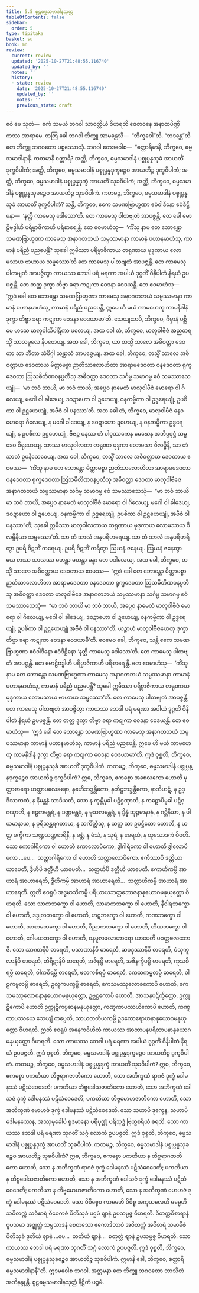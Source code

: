 ```yaml
---
title: 5.5 စူဠဓမ္မသမာဒါနသုတ္တ
tableOfContents: false
sidebar:
  order: 5
type: tipitaka
basket: su
book: mn
review:
  current: review
  updated: '2025-10-27T21:48:55.116740'
  updated_by: ''
  notes: ''
  history:
  - state: review
    date: '2025-10-27T21:48:55.116740'
    updated_by: ''
    notes: ''
    previous_state: draft
---
```



<ReviewStatus review={frontmatter.review} showDetails={true} />

<HypothesisAnnotation frontmatter={frontmatter} />

<DynamicBreadcrumb />

<Division number="468" book="mn" e="ch" v="24">

<Paragraph number="1643" book="mn">
ဧဝံ မေ သုတံ—  ဧကံ သမယံ ဘဂဝါ သာဝတ္ထိယံ ဝိဟရတိ ဇေတဝနေ အနာထပိဏ္ဍိကဿ အာရာမေ. တတြ ခေါ ဘဂဝါ ဘိက္ခူ အာမန္တေသိ—  “ဘိက္ခဝေါ”တိ. “ဘဒန္တေ”တိ တေ ဘိက္ခူ ဘဂဝတော ပစ္စဿောသုံ. ဘဂဝါ ဧတဒဝေါစ—  “စတ္တာရိမာနိ, ဘိက္ခဝေ, ဓမ္မသမာဒါနာနိ. ကတမာနိ စတ္တာရိ? အတ္ထိ, ဘိက္ခဝေ, ဓမ္မသမာဒါနံ ပစ္စုပ္ပန္နသုခံ အာယတိံ ဒုက္ခဝိပါကံ; အတ္ထိ, ဘိက္ခဝေ, ဓမ္မသမာဒါနံ ပစ္စုပ္ပန္နဒုက္ခဉ္စေဝ အာယတိဉ္စ ဒုက္ခဝိပါကံ; အတ္ထိ, ဘိက္ခဝေ, ဓမ္မသမာဒါနံ ပစ္စုပ္ပန္နဒုက္ခံ အာယတိံ သုခဝိပါကံ; အတ္ထိ, ဘိက္ခဝေ, ဓမ္မသမာဒါနံ ပစ္စုပ္ပန္နသုခဉ္စေဝ အာယတိဉ္စ သုခဝိပါကံ.
</Paragraph>

</Division>
<Division number="469" book="mn" e="ch" v="24">

<Paragraph number="1644" book="mn">
ကတမဉ္စ, ဘိက္ခဝေ, ဓမ္မသမာဒါနံ ပစ္စုပ္ပန္နသုခံ အာယတိံ ဒုက္ခဝိပါကံ? သန္တိ, ဘိက္ခဝေ, ဧကေ သမဏဗြာဟ္မဏာ ဧဝံဝါဒိနော ဧဝံဒိဋ္ဌိနော—  ‘နတ္ထိ ကာမေသု ဒေါသော’တိ. တေ ကာမေသု ပါတဗျတံ အာပဇ္ဇန္တိ. တေ ခေါ မောဠိဗဒ္ဓါဟိ ပရိဗ္ဗာဇိကာဟိ ပရိစာရေန္တိ. တေ ဧဝမာဟံသု—  ‘ကိံသု နာမ တေ ဘောန္တော သမဏဗြာဟ္မဏာ ကာမေသု အနာဂတဘယံ သမ္ပဿမာနာ ကာမာနံ ပဟာနမာဟံသု, ကာမာနံ ပရိညံ ပညပေန္တိ? သုခေါ ဣမိဿာ ပရိဗ္ဗာဇိကာယ တရုဏာယ မုဒုကာယ လောမသာယ ဗာဟာယ သမ္ဖဿော’တိ တေ ကာမေသု ပါတဗျတံ အာပဇ္ဇန္တိ. တေ ကာမေသု ပါတဗျတံ အာပဇ္ဇိတွာ ကာယဿ ဘေဒါ ပရံ မရဏာ အပါယံ ဒုဂ္ဂတိံ ဝိနိပါတံ နိရယံ ဥပပဇ္ဇန္တိ. တေ တတ္ထ ဒုက္ခာ တိဗ္ဗာ ခရာ ကဋုကာ ဝေဒနာ ဝေဒယန္တိ. တေ ဧဝမာဟံသု—  ‘ဣဒံ ခေါ တေ ဘောန္တော သမဏဗြာဟ္မဏာ ကာမေသု အနာဂတဘယံ သမ္ပဿမာနာ ကာမာနံ ပဟာနမာဟံသု, ကာမာနံ ပရိညံ ပညပေန္တိ, ဣမေ ဟိ မယံ ကာမဟေတု ကာမနိဒါနံ ဒုက္ခာ တိဗ္ဗာ ခရာ ကဋုကာ ဝေဒနာ ဝေဒယာမာ’တိ.
</Paragraph>

<Paragraph number="1645" book="mn">
သေယျထာပိ, ဘိက္ခဝေ, ဂိမှာနံ ပစ္ဆိမေ မာသေ မာလုဝါသိပါဋိကာ ဖလေယျ. အထ ခေါ တံ, ဘိက္ခဝေ, မာလုဝါဗီဇံ အညတရသ္မိံ သာလမူလေ နိပတေယျ. အထ ခေါ, ဘိက္ခဝေ, ယာ တသ္မိံ သာလေ အဓိဝတ္ထာ ဒေဝတာ သာ ဘီတာ သံဝိဂ္ဂါ သန္တာသံ အာပဇ္ဇေယျ. အထ ခေါ, ဘိက္ခဝေ, တသ္မိံ သာလေ အဓိဝတ္ထာယ ဒေဝတာယ မိတ္တာမစ္စာ ဉာတိသာလောဟိတာ အာရာမဒေဝတာ ဝနဒေဝတာ ရုက္ခဒေဝတာ ဩသဓိတိဏဝနပ္ပတီသု အဓိဝတ္ထာ ဒေဝတာ သင်္ဂမ္မ သမာဂမ္မ ဧဝံ သမဿာသေယျုံ—  ‘မာ ဘဝံ ဘာယိ, မာ ဘဝံ ဘာယိ; အပ္ပေဝ နာမေတံ မာလုဝါဗီဇံ မောရော ဝါ ဂိလေယျ, မဂေါ ဝါ ခါဒေယျ, ဒဝဍာဟော ဝါ ဍဟေယျ, ဝနကမ္မိကာ ဝါ ဥဒ္ဓရေယျုံ, ဥပစိကာ ဝါ ဥဋ္ဌဟေယျုံ, အဗီဇံ ဝါ ပနဿာ’တိ. အထ ခေါ တံ, ဘိက္ခဝေ, မာလုဝါဗီဇံ နေဝ မောရော ဂိလေယျ, န မဂေါ ခါဒေယျ, န ဒဝဍာဟော ဍဟေယျ, န ဝနကမ္မိကာ ဥဒ္ဓရေယျုံ, န ဥပစိကာ ဥဋ္ဌဟေယျုံ, ဗီဇဉ္စ ပနဿ တံ ပါဝုဿကေန မေဃေန အဘိပ္ပဝုဋ္ဌံ သမ္မဒေဝ ဝိရုဟေယျ. သာဿ မာလုဝါလတာ တရုဏာ မုဒုကာ လောမသာ ဝိလမ္ဗိနီ, သာ တံ သာလံ ဥပနိသေဝေယျ. အထ ခေါ, ဘိက္ခဝေ, တသ္မိံ သာလေ အဓိဝတ္ထာယ ဒေဝတာယ ဧဝမဿ—  ‘ကိံသု နာမ တေ ဘောန္တော မိတ္တာမစ္စာ ဉာတိသာလောဟိတာ အာရာမဒေဝတာ ဝနဒေဝတာ ရုက္ခဒေဝတာ ဩသဓိတိဏဝနပ္ပတီသု အဓိဝတ္ထာ ဒေဝတာ မာလုဝါဗီဇေ အနာဂတဘယံ သမ္ပဿမာနာ သင်္ဂမ္မ သမာဂမ္မ ဧဝံ သမဿာသေသုံ—  “မာ ဘဝံ ဘာယိ မာ ဘဝံ ဘာယိ, အပ္ပေဝ နာမေတံ မာလုဝါဗီဇံ မောရော ဝါ ဂိလေယျ, မဂေါ ဝါ ခါဒေယျ, ဒဝဍာဟော ဝါ ဍဟေယျ, ဝနကမ္မိကာ ဝါ ဥဒ္ဓရေယျုံ, ဥပစိကာ ဝါ ဥဋ္ဌဟေယျုံ, အဗီဇံ ဝါ ပနဿာ”တိ; သုခေါ ဣမိဿာ မာလုဝါလတာယ တရုဏာယ မုဒုကာယ လောမသာယ ဝိလမ္ဗိနိယာ သမ္ဖဿော’တိ. သာ တံ သာလံ အနုပရိဟရေယျ. သာ တံ သာလံ အနုပရိဟရိတွာ ဥပရိ ဝိဋဘိံ ကရေယျ. ဥပရိ ဝိဋဘိံ ကရိတွာ ဩဃနံ ဇနေယျ. ဩဃနံ ဇနေတွာ ယေ တဿ သာလဿ မဟန္တာ မဟန္တာ ခန္ဓာ တေ ပဒါလေယျ. အထ ခေါ, ဘိက္ခဝေ, တသ္မိံ သာလေ အဓိဝတ္ထာယ ဒေဝတာယ ဧဝမဿ—  ‘ဣဒံ ခေါ တေ ဘောန္တော မိတ္တာမစ္စာ ဉာတိသာလောဟိတာ အာရာမဒေဝတာ ဝနဒေဝတာ ရုက္ခဒေဝတာ ဩသဓိတိဏဝနပ္ပတီသု အဓိဝတ္ထာ ဒေဝတာ မာလုဝါဗီဇေ အနာဂတဘယံ သမ္ပဿမာနာ သင်္ဂမ္မ သမာဂမ္မ ဧဝံ သမဿာသေသုံ—  “မာ ဘဝံ ဘာယိ မာ ဘဝံ ဘာယိ, အပ္ပေဝ နာမေတံ မာလုဝါဗီဇံ မောရော ဝါ ဂိလေယျ, မဂေါ ဝါ ခါဒေယျ, ဒဝဍာဟော ဝါ ဍဟေယျ, ဝနကမ္မိကာ ဝါ ဥဒ္ဓရေယျုံ, ဥပစိကာ ဝါ ဥဋ္ဌဟေယျုံ အဗီဇံ ဝါ ပနဿာ”တိ. ယဉ္စာဟံ မာလုဝါဗီဇဟေတု ဒုက္ခာ တိဗ္ဗာ ခရာ ကဋုကာ ဝေဒနာ ဝေဒယာမီ’တိ.
</Paragraph>

<Paragraph number="1646" book="mn">
ဧဝမေဝ ခေါ, ဘိက္ခဝေ, သန္တိ ဧကေ သမဏဗြာဟ္မဏာ ဧဝံဝါဒိနော ဧဝံဒိဋ္ဌိနော ‘နတ္ထိ ကာမေသု ဒေါသော’တိ. တေ ကာမေသု ပါတဗျတံ အာပဇ္ဇန္တိ. တေ မောဠိဗဒ္ဓါဟိ ပရိဗ္ဗာဇိကာဟိ ပရိစာရေန္တိ. တေ ဧဝမာဟံသု—  ‘ကိံသု နာမ တေ ဘောန္တော သမဏဗြာဟ္မဏာ ကာမေသု အနာဂတဘယံ သမ္ပဿမာနာ ကာမာနံ ပဟာနမာဟံသု, ကာမာနံ ပရိညံ ပညပေန္တိ? သုခေါ ဣမိဿာ ပရိဗ္ဗာဇိကာယ တရုဏာယ မုဒုကာယ လောမသာယ ဗာဟာယ သမ္ဖဿော’တိ. တေ ကာမေသု ပါတဗျတံ အာပဇ္ဇန္တိ. တေ ကာမေသု ပါတဗျတံ အာပဇ္ဇိတွာ ကာယဿ ဘေဒါ ပရံ မရဏာ အပါယံ ဒုဂ္ဂတိံ ဝိနိပါတံ နိရယံ ဥပပဇ္ဇန္တိ. တေ တတ္ထ ဒုက္ခာ တိဗ္ဗာ ခရာ ကဋုကာ ဝေဒနာ ဝေဒယန္တိ. တေ ဧဝမာဟံသု—  ‘ဣဒံ ခေါ တေ ဘောန္တော သမဏဗြာဟ္မဏာ ကာမေသု အနာဂတဘယံ သမ္ပဿမာနာ ကာမာနံ ပဟာနမာဟံသု, ကာမာနံ ပရိညံ ပညပေန္တိ. ဣမေ ဟိ မယံ ကာမဟေတု ကာမနိဒါနံ ဒုက္ခာ တိဗ္ဗာ ခရာ ကဋုကာ ဝေဒနာ ဝေဒယာမာ’တိ. ဣဒံ ဝုစ္စတိ, ဘိက္ခဝေ, ဓမ္မသမာဒါနံ ပစ္စုပ္ပန္နသုခံ အာယတိံ ဒုက္ခဝိပါကံ.
</Paragraph>

</Division>
<Division number="470" book="mn" e="ch" v="24">

<Paragraph number="1647" book="mn">
ကတမဉ္စ, ဘိက္ခဝေ, ဓမ္မသမာဒါနံ ပစ္စုပ္ပန္နဒုက္ခဉ္စေဝ အာယတိဉ္စ ဒုက္ခဝိပါကံ? ဣဓ, ဘိက္ခဝေ, ဧကစ္စော အစေလကော ဟောတိ မုတ္တာစာရော ဟတ္ထာပလေခနော, နဧဟိဘဒ္ဒန္တိကော, နတိဋ္ဌဘဒ္ဒန္တိကော, နာဘိဟဋံ, န ဥဒ္ဒိဿကတံ, န နိမန္တနံ သာဒိယတိ, သော န ကုမ္ဘိမုခါ ပဋိဂ္ဂဏှာတိ, န ကဠောပိမုခါ ပဋိဂ္ဂဏှာတိ, န ဧဠကမန္တရံ, န ဒဏ္ဍမန္တရံ, န မုသလမန္တရံ, န ဒွိန္နံ ဘုဉ္ဇမာနာနံ, န ဂဗ္ဘိနိယာ, န ပါယမာနာယ, န ပုရိသန္တရဂတာယ, န သင်္ကိတ္တီသု, န ယတ္ထ သာ ဥပဋ္ဌိတော ဟောတိ, န ယတ္ထ မက္ခိကာ သဏ္ဍသဏ္ဍစာရိနီ, န မစ္ဆံ, န မံသံ, န သုရံ, န မေရယံ, န ထုသောဒကံ ပိဝတိ. သော ဧကာဂါရိကော ဝါ ဟောတိ ဧကာလောပိကော, ဒွါဂါရိကော ဝါ ဟောတိ ဒွါလောပိကော …ပေ…  သတ္တာဂါရိကော ဝါ ဟောတိ သတ္တာလောပိကော. ဧကိဿာပိ ဒတ္တိယာ ယာပေတိ, ဒွီဟိပိ ဒတ္တီဟိ ယာပေတိ…  သတ္တဟိပိ ဒတ္တီဟိ ယာပေတိ. ဧကာဟိကမ္ပိ အာဟာရံ အာဟာရေတိ, ဒွီဟိကမ္ပိ အာဟာရံ အာဟာရေတိ…  သတ္တာဟိကမ္ပိ အာဟာရံ အာဟာရေတိ. ဣတိ ဧဝရူပံ အဒ္ဓမာသိကမ္ပိ ပရိယာယဘတ္တဘောဇနာနုယောဂမနုယုတ္တော ဝိဟရတိ.
</Paragraph>

<Paragraph number="1648" book="mn">
သော သာကဘက္ခော ဝါ ဟောတိ, သာမာကဘက္ခော ဝါ ဟောတိ, နီဝါရဘက္ခော ဝါ ဟောတိ, ဒဒ္ဒုလဘက္ခော ဝါ ဟောတိ, ဟဋဘက္ခော ဝါ ဟောတိ, ကဏဘက္ခော ဝါ ဟောတိ, အာစာမဘက္ခော ဝါ ဟောတိ, ပိညာကဘက္ခော ဝါ ဟောတိ, တိဏဘက္ခော ဝါ ဟောတိ, ဂေါမယဘက္ခော ဝါ ဟောတိ, ဝနမူလဖလာဟာရော ယာပေတိ ပဝတ္တဖလဘောဇီ.
</Paragraph>

<Paragraph number="1649" book="mn">
သော သာဏာနိပိ ဓာရေတိ, မသာဏာနိပိ ဓာရေတိ, ဆဝဒုဿာနိပိ ဓာရေတိ, ပံသုကူလာနိပိ ဓာရေတိ, တိရီဋာနိပိ ဓာရေတိ, အဇိနမ္ပိ ဓာရေတိ, အဇိနက္ခိပမ္ပိ ဓာရေတိ, ကုသစီရမ္ပိ ဓာရေတိ, ဝါကစီရမ္ပိ ဓာရေတိ, ဖလကစီရမ္ပိ ဓာရေတိ, ကေသကမ္ဗလမ္ပိ ဓာရေတိ, ဝါဠကမ္ဗလမ္ပိ ဓာရေတိ, ဥလူကပက္ခမ္ပိ ဓာရေတိ, ကေသမဿုလောစကောပိ ဟောတိ, ကေသမဿုလောစနာနုယောဂမနုယုတ္တော, ဥဗ္ဘဋ္ဌကောပိ ဟောတိ, အာသနပဋိက္ခိတ္တော, ဥက္ကုဋိကောပိ ဟောတိ ဥက္ကုဋိကပ္ပဓာနမနုယုတ္တော, ကဏ္ဋကာပဿယိကောပိ ဟောတိ, ကဏ္ဋကာပဿယေ သေယျံ ကပ္ပေတိ, သာယတတိယကမ္ပိ ဥဒကောရောဟနာနုယောဂမနုယုတ္တော ဝိဟရတိ. ဣတိ ဧဝရူပံ အနေကဝိဟိတံ ကာယဿ အာတာပနပရိတာပနာနုယောဂမနုယုတ္တော ဝိဟရတိ. သော ကာယဿ ဘေဒါ ပရံ မရဏာ အပါယံ ဒုဂ္ဂတိံ ဝိနိပါတံ နိရယံ ဥပပဇ္ဇတိ. ဣဒံ ဝုစ္စတိ, ဘိက္ခဝေ, ဓမ္မသမာဒါနံ ပစ္စုပ္ပန္နဒုက္ခဉ္စေဝ အာယတိဉ္စ ဒုက္ခဝိပါကံ.
</Paragraph>

</Division>
<Division number="471" book="mn" e="ch" v="24">

<Paragraph number="1650" book="mn">
ကတမဉ္စ, ဘိက္ခဝေ, ဓမ္မသမာဒါနံ ပစ္စုပ္ပန္နဒုက္ခံ အာယတိံ သုခဝိပါကံ? ဣဓ, ဘိက္ခဝေ, ဧကစ္စော ပကတိယာ တိဗ္ဗရာဂဇာတိကော ဟောတိ, သော အဘိက္ခဏံ ရာဂဇံ ဒုက္ခံ ဒေါမနဿံ ပဋိသံဝေဒေတိ; ပကတိယာ တိဗ္ဗဒေါသဇာတိကော ဟောတိ, သော အဘိက္ခဏံ ဒေါသဇံ ဒုက္ခံ ဒေါမနဿံ ပဋိသံဝေဒေတိ; ပကတိယာ တိဗ္ဗမောဟဇာတိကော ဟောတိ, သော အဘိက္ခဏံ မောဟဇံ ဒုက္ခံ ဒေါမနဿံ ပဋိသံဝေဒေတိ. သော သဟာပိ ဒုက္ခေန, သဟာပိ ဒေါမနဿေန, အဿုမုခေါပိ ရုဒမာနော ပရိပုဏ္ဏံ ပရိသုဒ္ဓံ ဗြဟ္မစရိယံ စရတိ. သော ကာယဿ ဘေဒါ ပရံ မရဏာ သုဂတိံ သဂ္ဂံ လောကံ ဥပပဇ္ဇတိ. ဣဒံ ဝုစ္စတိ, ဘိက္ခဝေ, ဓမ္မသမာဒါနံ ပစ္စုပ္ပန္နဒုက္ခံ အာယတိံ သုခဝိပါကံ.
</Paragraph>

</Division>
<Division number="472" book="mn" e="ch" v="24">

<Paragraph number="1651" book="mn">
ကတမဉ္စ, ဘိက္ခဝေ, ဓမ္မသမာဒါနံ ပစ္စုပ္ပန္နသုခဉ္စေဝ အာယတိဉ္စ သုခဝိပါကံ? ဣဓ, ဘိက္ခဝေ, ဧကစ္စော ပကတိယာ န တိဗ္ဗရာဂဇာတိကော ဟောတိ, သော န အဘိက္ခဏံ ရာဂဇံ ဒုက္ခံ ဒေါမနဿံ ပဋိသံဝေဒေတိ; ပကတိယာ န တိဗ္ဗဒေါသဇာတိကော ဟောတိ, သော န အဘိက္ခဏံ ဒေါသဇံ ဒုက္ခံ ဒေါမနဿံ ပဋိသံဝေဒေတိ; ပကတိယာ န တိဗ္ဗမောဟဇာတိကော ဟောတိ, သော န အဘိက္ခဏံ မောဟဇံ ဒုက္ခံ ဒေါမနဿံ ပဋိသံဝေဒေတိ. သော ဝိဝိစ္စေဝ ကာမေဟိ ဝိဝိစ္စ အကုသလေဟိ ဓမ္မေဟိ သဝိတက္ကံ သဝိစာရံ ဝိဝေကဇံ ပီတိသုခံ ပဌမံ ဈာနံ ဥပသမ္ပဇ္ဇ ဝိဟရတိ. ဝိတက္ကဝိစာရာနံ ဝူပသမာ အဇ္ဈတ္တံ သမ္ပသာဒနံ စေတသော ဧကောဒိဘာဝံ အဝိတက္ကံ အဝိစာရံ သမာဓိဇံ ပီတိသုခံ ဒုတိယံ ဈာနံ …ပေ…  တတိယံ ဈာနံ…  စတုတ္ထံ ဈာနံ ဥပသမ္ပဇ္ဇ ဝိဟရတိ. သော ကာယဿ ဘေဒါ ပရံ မရဏာ သုဂတိံ သဂ္ဂံ လောကံ ဥပပဇ္ဇတိ. ဣဒံ ဝုစ္စတိ, ဘိက္ခဝေ, ဓမ္မသမာဒါနံ ပစ္စုပ္ပန္နသုခဉ္စေဝ အာယတိဉ္စ သုခဝိပါကံ. ဣမာနိ ခေါ, ဘိက္ခဝေ, စတ္တာရိ ဓမ္မသမာဒါနာနီ”တိ.
</Paragraph>

<Paragraph number="1652" book="mn">
ဣဒမဝေါစ ဘဂဝါ. အတ္တမနာ တေ ဘိက္ခူ ဘဂဝတော ဘာသိတံ အဘိနန္ဒုန္တိ.

</Paragraph>
</Division>

<Paragraph number="1653" type="center" book="mn">
စူဠဓမ္မသမာဒါနသုတ္တံ နိဋ္ဌိတံ ပဉ္စမံ.
</Paragraph>